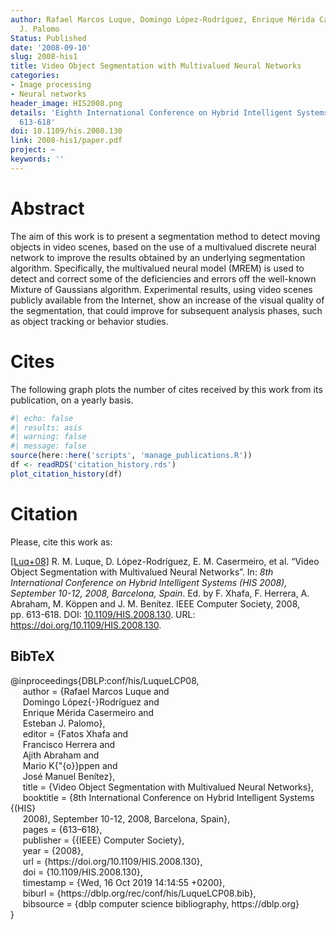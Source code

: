 ```yaml
---
author: Rafael Marcos Luque, Domingo López-Rodríguez, Enrique Mérida Casermeiro, Esteban
  J. Palomo
Status: Published
date: '2008-09-10'
slug: 2008-his1
title: Video Object Segmentation with Multivalued Neural Networks
categories:
- Image processing
- Neural networks
header_image: HIS2008.png
details: 'Eighth International Conference on Hybrid Intelligent Systems (HIS) 2008:
  613-618'
doi: 10.1109/his.2008.130
link: 2008-his1/paper.pdf
project: ~
keywords: ''
---
```




# Abstract


The aim of this work is to present a segmentation method to detect moving objects in video scenes, based on the use of a multivalued discrete neural network to improve the results obtained by an underlying segmentation algorithm. Specifically, the multivalued neural model (MREM) is used to detect and correct some of the deficiencies and errors off the well-known Mixture of Gaussians algorithm. Experimental results, using video scenes publicly available from the Internet, show an increase of the visual quality of the segmentation, that could improve for subsequent analysis phases, such as object tracking or behavior studies.





# Cites

The following graph plots the number of cites received by this work from its publication, on a yearly basis.

```r
#| echo: false
#| results: asis
#| warning: false
#| message: false
source(here::here('scripts', 'manage_publications.R'))
df <- readRDS('citation_history.rds')
plot_citation_history(df)
```


# Citation
Please, cite this work as:


<a name=bib-DBLPconfhisLuqueLCP08></a>[[Luq+08]](#cite-DBLPconfhisLuqueLCP08) R. M. Luque, D. López-Rodríguez, E. M. Casermeiro, et al. “Video Object Segmentation with Multivalued Neural Networks”. In: _8th International Conference on Hybrid Intelligent Systems (HIS 2008), September 10-12, 2008, Barcelona, Spain_. Ed. by F. Xhafa, F. Herrera, A. Abraham, M. Köppen and J. M. Benítez. IEEE Computer Society, 2008, pp. 613-618. DOI: [10.1109/HIS.2008.130](https://doi.org/10.1109%2FHIS.2008.130). URL: [https://doi.org/10.1109/HIS.2008.130](https://doi.org/10.1109/HIS.2008.130).

::: {.callout-note appearance="minimal" collapse=true}

## BibTeX

@inproceedings{DBLP:conf/his/LuqueLCP08,<br>&nbsp;&nbsp;&nbsp;&nbsp;  author    = {Rafael Marcos Luque and<br>&nbsp;&nbsp;&nbsp;&nbsp;               Domingo López{-}Rodríguez and<br>&nbsp;&nbsp;&nbsp;&nbsp;               Enrique Mérida Casermeiro and<br>&nbsp;&nbsp;&nbsp;&nbsp;               Esteban J. Palomo},<br>&nbsp;&nbsp;&nbsp;&nbsp;  editor    = {Fatos Xhafa and<br>&nbsp;&nbsp;&nbsp;&nbsp;               Francisco Herrera and<br>&nbsp;&nbsp;&nbsp;&nbsp;               Ajith Abraham and<br>&nbsp;&nbsp;&nbsp;&nbsp;               Mario K{\"{o}}ppen and<br>&nbsp;&nbsp;&nbsp;&nbsp;               José Manuel Benítez},<br>&nbsp;&nbsp;&nbsp;&nbsp;  title     = {Video Object Segmentation with Multivalued Neural Networks},<br>&nbsp;&nbsp;&nbsp;&nbsp;  booktitle = {8th International Conference on Hybrid Intelligent Systems {(HIS}<br>&nbsp;&nbsp;&nbsp;&nbsp;               2008), September 10-12, 2008, Barcelona, Spain},<br>&nbsp;&nbsp;&nbsp;&nbsp;  pages     = {613--618},<br>&nbsp;&nbsp;&nbsp;&nbsp;  publisher = {{IEEE} Computer Society},<br>&nbsp;&nbsp;&nbsp;&nbsp;  year      = {2008},<br>&nbsp;&nbsp;&nbsp;&nbsp;  url       = {https://doi.org/10.1109/HIS.2008.130},<br>&nbsp;&nbsp;&nbsp;&nbsp;  doi       = {10.1109/HIS.2008.130},<br>&nbsp;&nbsp;&nbsp;&nbsp;  timestamp = {Wed, 16 Oct 2019 14:14:55 +0200},<br>&nbsp;&nbsp;&nbsp;&nbsp;  biburl    = {https://dblp.org/rec/conf/his/LuqueLCP08.bib},<br>&nbsp;&nbsp;&nbsp;&nbsp;  bibsource = {dblp computer science bibliography, https://dblp.org}<br>}

:::


